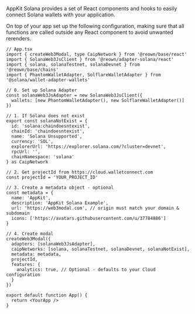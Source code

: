 
AppKit Solana provides a set of React components and hooks to easily connect Solana wallets with your application.

On top of your app set up the following configuration, making sure that all functions are called outside any React component to avoid unwanted rerenders.

```tsx
// App.tsx
import { createWeb3Modal, type CaipNetwork } from '@reown/base/react'
import { SolanaWeb3JsClient } from '@reown/adapter-solana/react'
import { solana, solanaTestnet, solanaDevnet } from '@reown/base/chains'
import { PhantomWalletAdapter, SolflareWalletAdapter } from '@solana/wallet-adapter-wallets'

// 0. Set up Solana Adapter
const solanaWeb3JsAdapter = new SolanaWeb3JsClient({
  wallets: [new PhantomWalletAdapter(), new SolflareWalletAdapter()]
})

// 1. If Solana does not exist
export const solanaNotExist = {
  id: 'solana:chaindoesntexist',
  chainId: 'chaindoesntexist',
  name: 'Solana Unsupported',
  currency: 'SOL',
  explorerUrl: 'https://explorer.solana.com/?cluster=devnet',
  rpcUrl: '',
  chainNamespace: 'solana'
} as CaipNetwork

// 2. Get projectId from https://cloud.walletconnect.com
const projectId = 'YOUR_PROJECT_ID'

// 3. Create a metadata object - optional
const metadata = {
  name: 'AppKit',
  description: 'AppKit Solana Example',
  url: 'https://web3modal.com', // origin must match your domain & subdomain
  icons: ['https://avatars.githubusercontent.com/u/37784886']
}

// 4. Create modal
createWeb3Modal({
  adapters: [solanaWeb3JsAdapter],
  caipNetworks: [solana, solanaTestnet, solanaDevnet, solanaNotExist],
  metadata: metadata,
  projectId,
  features: {
    analytics: true, // Optional - defaults to your Cloud configuration
  }
})

export default function App() {
  return <YourApp />
}
```